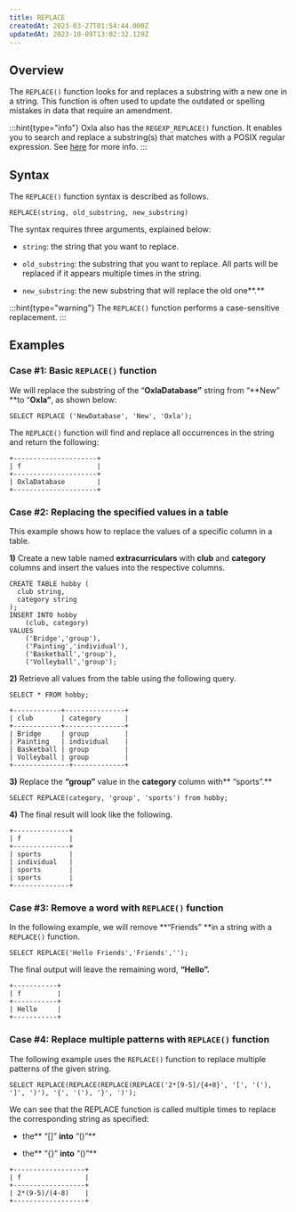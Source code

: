 ```yaml
---
title: REPLACE
createdAt: 2023-03-27T01:54:44.000Z
updatedAt: 2023-10-09T13:02:32.129Z
---
```


## **Overview**

The `REPLACE()` function looks for and replaces a substring with a new one in a string. This function is often used to update the outdated or spelling mistakes in data that require an amendment.

:::hint{type="info"}
Oxla also has the `REGEXP_REPLACE()` function. It enables you to search and replace a substring(s) that matches with a POSIX regular expression. See [here](https://docs.oxla.com/regexpreplace) for more info.
:::

## **Syntax**

The `REPLACE()` function syntax is described as follows.

```pgsql
REPLACE(string, old_substring, new_substring)
```

The syntax requires three arguments, explained below:

*   `string`: the string that you want to replace.

*   `old_substring`: the substring that you want to replace. All parts will be replaced if it appears multiple times in the string.

*   `new_substring`: the new substring that will replace the old one**.**

:::hint{type="warning"}
The `REPLACE()` function performs a case-sensitive replacement.
:::

## **Examples**

### Case #1: Basic `REPLACE()` function

We will replace the substring of the “**OxlaDatabase”** string from “**New” **to “**Oxla”**, as shown below:

```pgsql
SELECT REPLACE ('NewDatabase', 'New', 'Oxla');
```

The `REPLACE()` function will find and replace all occurrences in the string and return the following:

```pgsql
+---------------------+
| f                   |
+---------------------+
| OxlaDatabase        |
+---------------------+
```

### Case #2: Replacing the specified values in a table

This example shows how to replace the values of a specific column in a table.

**1)** Create a new table named **extracurriculars** with **club** and **category** columns and insert the values into the respective columns.

```pgsql
CREATE TABLE hobby (
  club string,
  category string 
);
INSERT INTO hobby 
    (club, category) 
VALUES 
    ('Bridge','group'),
    ('Painting','individual'),
    ('Basketball','group'),
    ('Volleyball','group');
```

**2)** Retrieve all values from the table using the following query.

```pgsql
SELECT * FROM hobby;
```

```pgsql
+------------+---------------+
| club       | category      |
+------------+---------------+
| Bridge     | group         |
| Painting   | individual    |
| Basketball | group         |
| Volleyball | group         |
+--------------+-------------+
```

**3)** Replace the **“group”** value in the **category** column with** “sports”.**

```pgsql
SELECT REPLACE(category, 'group', 'sports') from hobby;
```

**4)** The final result will look like the following. 

```pgsql
+--------------+
| f            |
+--------------+
| sports       |
| individual   |
| sports       |
| sports       |
+--------------+
```

### Case #3:  Remove a word with `REPLACE()` function

In the following example, we will remove **“Friends” **in a string with a `REPLACE()` function.&#x20;

```pgsql
SELECT REPLACE('Hello Friends','Friends','');
```

The final output will leave the remaining word, **“Hello”.**

```pgsql
+-----------+
| f         |
+-----------+
| Hello     |
+-----------+
```

### Case #4:  Replace multiple patterns with `REPLACE()` function

The following example uses the `REPLACE()` function to replace multiple patterns of the given string.&#x20;

```pgsql
SELECT REPLACE(REPLACE(REPLACE(REPLACE('2*[9-5]/{4+8}', '[', '('), ']', ')'), '{', '('), '}', ')');
```

We can see that the REPLACE function is called multiple times to replace the corresponding string as specified:

*   the** “\[]” **into** “()”**

*   the** “{}” **into** “()”**

```pgsql
+------------------+
| f                |
+------------------+
| 2*(9-5)/(4-8)    |
+------------------+
```

